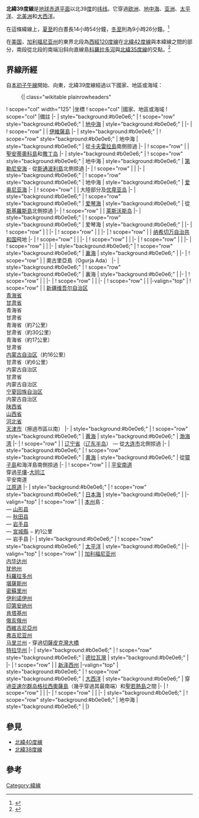 {{Location map-line|lat=39}}
{{kml}}

'''北緯39度線'''是[[地球|地球]][[赤道|赤道平面]]以北39[[度_(角)|度]]的[[纬线|纬线]]。它穿過[[欧洲|欧洲]]、[[地中海|地中海]]、[[亚洲|亚洲]]、[[太平洋|太平洋]]、[[北美洲|北美洲]]和[[大西洋|大西洋]]。

在這條緯線上，[[夏至|夏至]]的白晝長14小時54分鐘，[[冬至|冬至]]則為9小時26分鐘。<ref>{{cite web|title=Duration of Daylight|url=http://aa.usno.navy.mil/data/docs/Dur_OneYear.php|publisher=Astronomical Applications Department of the U.S. Naval Observatory|accessdate=2015-08-30|archive-date=2017-07-18|archive-url=https://web.archive.org/web/20170718031549/http://aa.usno.navy.mil/data/docs/Dur_OneYear.php|dead-url=no}}{{en}}</ref>

在[[美国|美国]]，[[加利福尼亚州|加利福尼亚州]]的東界北段為[[西經120度線|西經120度線]]在[[北緯42度線|北緯42度線]]與本緯線之間的部分，南段從北段的南端沿斜向直線島[[科羅拉多河|科羅拉多河]]與[[北緯35度線|北緯35度線]]的交點。<ref name="Jr.2009">{{cite book|last=Hubbard|first=Bill|title=American Boundaries: The Nation, the States, the Rectangular Survey|url=http://books.google.com/books?id=LMacwod5KLwC&pg=PA156|year=2009|publisher=University of Chicago Press|isbn=978-0-226-35591-7|pages=156–157}}{{en}}</ref>

== 界線所經 ==
自[[本初子午線|本初子午線]]開始、向東，北緯39度線經過以下國家、地區或海域：

:{| class="wikitable plainrowheaders"
! scope="col" width="125" |坐標
! scope="col" |國家、地區或海域
! scope="col" |備註
|-
| style="background:#b0e0e6;" | {{Coord|39|0|N|0|0|E|type:landmark|name=本初子午線}}
! scope="row" style="background:#b0e0e6;" | [[地中海|地中海]]
| style="background:#b0e0e6;" |
|-
| {{Coord|39|0|N|1|17|E|type:country|name=西班牙}}
! scope="row" | {{ESP}}
| [[伊維薩島|伊維薩島]]
|-
| style="background:#b0e0e6;" | {{Coord|39|0|N|1|35|E|type:waterbody|name=地中海}}
! scope="row" style="background:#b0e0e6;" | 地中海
| style="background:#b0e0e6;" | 從{{ESP}}[[卡夫雷拉島|卡夫雷拉島]]南側掠過
|-
| {{Coord|39|0|N|8|23|E|type:country|name=義大利}}
! scope="row" | {{ITA}}
| [[聖安蒂奧科島|聖安蒂奧科島]]和[[撒丁岛|撒丁岛]]
|-
| style="background:#b0e0e6;" | {{Coord|39|0|N|9|1|E|type:waterbody|name=地中海}}
! scope="row" style="background:#b0e0e6;" | 地中海
| style="background:#b0e0e6;" | [[第勒尼安海|第勒尼安海]] - 從{{ITA}}[[斯通波利島|斯通波利島]]北側掠過
|-
| {{Coord|39|0|N|16|8|E|type:country|name=義大利}}
! scope="row" | {{ITA}}
|
|-
| style="background:#b0e0e6;" | {{Coord|39|0|N|17|10|E|type:waterbody|name=地中海}}
! scope="row" style="background:#b0e0e6;" | 地中海
| style="background:#b0e0e6;" | [[爱奥尼亚海|爱奥尼亚海]]
|-
| {{Coord|39|0|N|20|42|E|type:country|name=希臘}}
! scope="row" | {{GRC}}
| 大陸部分及[[优卑亚岛|优卑亚岛]]
|-
| style="background:#b0e0e6;" | {{Coord|39|0|N|23|22|E|type:waterbody|name=愛琴海}}
! scope="row" style="background:#b0e0e6;" | [[爱琴海|爱琴海]]
| style="background:#b0e0e6;" | 從{{GRC}}[[斯基羅斯島|斯基羅斯島]]北側掠過
|-
| {{Coord|39|0|N|26|17|E|type:country|name=希臘}}
! scope="row" | {{GRC}}
| [[莱斯沃斯岛|莱斯沃斯岛]]
|-
| style="background:#b0e0e6;" | {{Coord|39|0|N|26|32|E|type:waterbody|name=愛琴海}}
! scope="row" style="background:#b0e0e6;" | 爱琴海
| style="background:#b0e0e6;" |
|-
| {{Coord|39|0|N|26|48|E|type:country|name=土耳其}}
! scope="row" | {{TUR}}
|
|-
| {{Coord|39|0|N|44|11|E|type:country|name=伊朗}}
! scope="row" | {{IRN}}
|
|-
| {{Coord|39|0|N|45|26|E|type:country|name=亞塞拜然}}
! scope="row" | {{AZE}}
| [[纳希切万自治共和国|纳希切万自治共和国]]飛地
|-
| {{Coord|39|0|N|46|6|E|type:country|name=亞美尼亞}}
! scope="row" | {{ARM}}
|
|-
| {{Coord|39|0|N|46|31|E|type:country|name=亞塞拜然}}
! scope="row" | {{AZE}}
|
|-
| {{Coord|39|0|N|46|41|E|type:country|name=伊朗}}
! scope="row" | {{IRN}}
|
|-
| {{Coord|39|0|N|48|21|E|type:country|name=亞塞拜然}}
! scope="row" | {{AZE}}
|
|-
| style="background:#b0e0e6;" | {{Coord|39|0|N|49|11|E|type:waterbody|name=裏海}}
! scope="row" style="background:#b0e0e6;" | [[裏海|裏海]]
| style="background:#b0e0e6;" |
|-
| {{Coord|39|0|N|53|2|E|type:country|name=土庫曼}}
! scope="row" | {{TKM}}
| 奧古里亞島（Ogurja Ada）
|-
| style="background:#b0e0e6;" | {{Coord|39|0|N|53|3|E|type:waterbody|name=裏海}}
! scope="row" style="background:#b0e0e6;" | 裏海
| style="background:#b0e0e6;" |
|-
| {{Coord|39|0|N|53|53|E|type:country|name=土庫曼}}
! scope="row" | {{TKM}}
|
|-
| {{Coord|39|0|N|64|6|E|type:country|name=烏茲別克}}
! scope="row" | {{UZB}}
|
|-
| {{Coord|39|0|N|68|7|E|type:country|name=塔吉克}}
! scope="row" | {{TJK}}
|
|-valign="top"
| {{Coord|39|0|N|73|49|E|type:country|name=中國}}
! scope="row" | {{CHN}}
| [[新疆维吾尔自治区|新疆维吾尔自治区]]<br/> [[青海省|青海省]]<br/> [[甘肃省|甘肃省]]<br/> 青海省<br/> 甘肃省<br/> 青海省（約7公里）<br/> 甘肃省（約30公里）<br/> 青海省（約17公里）<br/> 甘肃省<br/> [[内蒙古自治区|内蒙古自治区]]（約16公里）<br/> 甘肃省（約6公里）<br/> 内蒙古自治区<br/> 甘肃省<br/> 内蒙古自治区<br/> [[宁夏回族自治区|宁夏回族自治区]]<br/> 内蒙古自治区<br/> [[陕西省|陕西省]]<br/> [[山西省|山西省]]<br/> [[河北省|河北省]]<br/> [[天津市|天津市]]（擦過市區以南）
|-
| style="background:#b0e0e6;" | {{Coord|39|0|N|117|46|E|type:waterbody|name=黃海}}
! scope="row" style="background:#b0e0e6;" | [[黄海|黄海]]
| style="background:#b0e0e6;" | [[渤海湾|渤海湾]]
|-
| {{Coord|39|0|N|121|19|E|type:country|name=中國}}
! scope="row" | {{CHN}}
| [[辽宁省|辽宁省]]（[[辽东半岛|辽东半岛]]） — 從[[大连市|大连市]]北側掠過
|-
| style="background:#b0e0e6;" | {{Coord|39|0|N|121|51|E|type:waterbody|name=黃海}}
! scope="row" style="background:#b0e0e6;" | [[黄海|黄海]]
| style="background:#b0e0e6;" | 從[[獐子島|獐子島]]和海洋島南側掠過
|-
| {{Coord|39|0|N|125|12|E|type:country|name=North Korea}}
! scope="row" | {{PRK}}
| [[平安南道|平安南道]]<br/>穿過[[平壤|平壤]]-[[大同江|大同江]]<br/>平安南道<br/> [[江原道_(朝鮮)|江原道]]
|-
| style="background:#b0e0e6;" | {{Coord|39|0|N|127|50|E|type:waterbody|name=日本海}}
! scope="row" style="background:#b0e0e6;" | [[日本海|日本海]]
| style="background:#b0e0e6;" |
|-valign="top"
| {{Coord|39|0|N|139|51|E|type:country|name=日本}}
! scope="row" | {{JPN}}
| [[本州|本州]]島：<br/>— [[山形县|山形县]]<br/>— [[秋田县|秋田县]]<br/>— [[岩手县|岩手县]]<br/>— [[宮城縣|宮城縣]] − 約1公里<br/>— 岩手县
|-
| style="background:#b0e0e6;" | {{Coord|39|0|N|141|44|E|type:waterbody|name=太平洋}}
! scope="row" style="background:#b0e0e6;" | [[太平洋|太平洋]]
| style="background:#b0e0e6;" |
|-valign="top"
| {{Coord|39|0|N|123|42|W|type:country|name=美國}}
! scope="row" | {{USA}}
| [[加利福尼亚州|加利福尼亚州]]<br/> [[内华达州|内华达州]]<br/> [[犹他州|犹他州]]<br/> [[科羅拉多州|科羅拉多州]]<br/> [[堪薩斯州|堪薩斯州]]<br/> [[密蘇里州|密蘇里州]]<br/> [[伊利诺伊州|伊利诺伊州]]<br/> [[印第安纳州|印第安纳州]]<br/> [[肯塔基州|肯塔基州]]<br/> [[俄亥俄州|俄亥俄州]]<br/> [[西維吉尼亞州|西維吉尼亞州]]<br/> [[弗吉尼亚州|弗吉尼亚州]]<br/> [[马里兰州|马里兰州]] - 穿過[[切薩皮克灣大橋|切薩皮克灣大橋]]<br/> [[特拉华州|特拉华州]]
|-
| style="background:#b0e0e6;" | {{Coord|39|0|N|75|20|W|type:waterbody|name=德拉瓦灣}}
! scope="row" style="background:#b0e0e6;" | [[德拉瓦灣|德拉瓦灣]]
| style="background:#b0e0e6;" |
|-
| {{Coord|39|0|N|74|57|W|type:country|name=美國}}
! scope="row" | {{USA}}
| [[新泽西州|新泽西州]]
|-valign="top"
| style="background:#b0e0e6;" | {{Coord|39|0|N|74|47|W|type:waterbody|name=大西洋}}
! scope="row" style="background:#b0e0e6;" | [[大西洋|大西洋]]
| style="background:#b0e0e6;" | 穿過{{PRT}}[[亚速尔群岛|亚速尔群岛]][[格拉西奧薩島|格拉西奧薩島]]（幾乎穿過其最南端）和[[聖若熱島|聖若熱島]]之間
|-
| {{Coord|39|0|N|9|25|W|type:country|name=葡萄牙}}
! scope="row" | {{PRT}}
|
|-
| {{Coord|39|0|N|6|58|W|type:country|name=西班牙}}
! scope="row" | {{ESP}}
|
|-
| style="background:#b0e0e6;" | {{Coord|39|0|N|0|9|W|type:waterbody|name=地中海}}
! scope="row" style="background:#b0e0e6;" | 地中海
| style="background:#b0e0e6;" |
|}

== 參見 ==
*[[北緯40度線|北緯40度線]]
*[[北緯38度線|北緯38度線]]

== 參考 ==
{{Reflist}}

{{geographical coordinates|state=collapsed}}

[[Category:緯線|Category:緯線]]